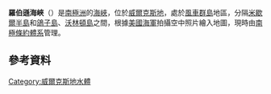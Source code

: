 {{coord|66|19|S|110|29|E|display=title}}

'''羅伯遜海峽'''（{{lang-en|Robertson Channel}}）是[[南極洲|南極洲]]的[[海峽|海峽]]，位於[[威爾克斯地|威爾克斯地]]，處於[[風車群島|風車群島]]地區，分隔[[米歇爾半島|米歇爾半島]]和[[鴿子島|鴿子島]]、[[沃林頓島|沃林頓島]]之間，根據[[美國海軍|美國海軍]]拍攝空中照片繪入地圖，現時由[[南極條約體系|南極條約體系]]管理。

==參考資料==
{{usgs-gazetteer}}

{{DEFAULTSORT:Robertson Channel}}
[[Category:威爾克斯地水體|Category:威爾克斯地水體]]


{{WilkesLand-geo-stub}}